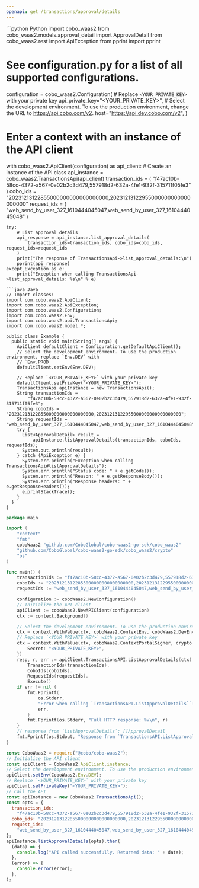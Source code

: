 ```yaml
---
openapi: get /transactions/approval/details
---
```


<RequestExample>
```python Python
import cobo_waas2
from cobo_waas2.models.approval_detail import ApprovalDetail
from cobo_waas2.rest import ApiException
from pprint import pprint

# See configuration.py for a list of all supported configurations.
configuration = cobo_waas2.Configuration(
    # Replace `<YOUR_PRIVATE_KEY>` with your private key
    api_private_key="<YOUR_PRIVATE_KEY>",
    # Select the development environment. To use the production environment, change the URL to https://api.cobo.com/v2.
    host="https://api.dev.cobo.com/v2",
)
# Enter a context with an instance of the API client
with cobo_waas2.ApiClient(configuration) as api_client:
    # Create an instance of the API class
    api_instance = cobo_waas2.TransactionsApi(api_client)
    transaction_ids = (
        "f47ac10b-58cc-4372-a567-0e02b2c3d479,557918d2-632a-4fe1-932f-315711f05fe3"
    )
    cobo_ids = "20231213122855000000000000000000,20231213122955000000000000000000"
    request_ids = (
        "web_send_by_user_327_1610444045047,web_send_by_user_327_1610444045048"
    )

    try:
        # List approval details
        api_response = api_instance.list_approval_details(
            transaction_ids=transaction_ids, cobo_ids=cobo_ids, request_ids=request_ids
        )
        print("The response of TransactionsApi->list_approval_details:\n")
        pprint(api_response)
    except Exception as e:
        print("Exception when calling TransactionsApi->list_approval_details: %s\n" % e)

```
```java Java
// Import classes:
import com.cobo.waas2.ApiClient;
import com.cobo.waas2.ApiException;
import com.cobo.waas2.Configuration;
import com.cobo.waas2.Env;
import com.cobo.waas2.api.TransactionsApi;
import com.cobo.waas2.model.*;

public class Example {
  public static void main(String[] args) {
    ApiClient defaultClient = Configuration.getDefaultApiClient();
    // Select the development environment. To use the production environment, replace `Env.DEV` with
    // `Env.PROD
    defaultClient.setEnv(Env.DEV);

    // Replace `<YOUR_PRIVATE_KEY>` with your private key
    defaultClient.setPrivKey("<YOUR_PRIVATE_KEY>");
    TransactionsApi apiInstance = new TransactionsApi();
    String transactionIds =
        "f47ac10b-58cc-4372-a567-0e02b2c3d479,557918d2-632a-4fe1-932f-315711f05fe3";
    String coboIds = "20231213122855000000000000000000,20231213122955000000000000000000";
    String requestIds = "web_send_by_user_327_1610444045047,web_send_by_user_327_1610444045048";
    try {
      List<ApprovalDetail> result =
          apiInstance.listApprovalDetails(transactionIds, coboIds, requestIds);
      System.out.println(result);
    } catch (ApiException e) {
      System.err.println("Exception when calling TransactionsApi#listApprovalDetails");
      System.err.println("Status code: " + e.getCode());
      System.err.println("Reason: " + e.getResponseBody());
      System.err.println("Response headers: " + e.getResponseHeaders());
      e.printStackTrace();
    }
  }
}

```
```go Go
package main

import (
	"context"
	"fmt"
	coboWaas2 "github.com/CoboGlobal/cobo-waas2-go-sdk/cobo_waas2"
	"github.com/CoboGlobal/cobo-waas2-go-sdk/cobo_waas2/crypto"
	"os"
)

func main() {
	transactionIds := "f47ac10b-58cc-4372-a567-0e02b2c3d479,557918d2-632a-4fe1-932f-315711f05fe3"
	coboIds := "20231213122855000000000000000000,20231213122955000000000000000000"
	requestIds := "web_send_by_user_327_1610444045047,web_send_by_user_327_1610444045048"

	configuration := coboWaas2.NewConfiguration()
	// Initialize the API client
	apiClient := coboWaas2.NewAPIClient(configuration)
	ctx := context.Background()

	// Select the development environment. To use the production environment, replace coboWaas2.DevEnv with coboWaas2.ProdEnv
	ctx = context.WithValue(ctx, coboWaas2.ContextEnv, coboWaas2.DevEnv)
	// Replace `<YOUR_PRIVATE_KEY>` with your private key
	ctx = context.WithValue(ctx, coboWaas2.ContextPortalSigner, crypto.Ed25519Signer{
		Secret: "<YOUR_PRIVATE_KEY>",
	})
	resp, r, err := apiClient.TransactionsAPI.ListApprovalDetails(ctx).
		TransactionIds(transactionIds).
		CoboIds(coboIds).
		RequestIds(requestIds).
		Execute()
	if err != nil {
		fmt.Fprintf(
			os.Stderr,
			"Error when calling `TransactionsAPI.ListApprovalDetails``: %v\n",
			err,
		)
		fmt.Fprintf(os.Stderr, "Full HTTP response: %v\n", r)
	}
	// response from `ListApprovalDetails`: []ApprovalDetail
	fmt.Fprintf(os.Stdout, "Response from `TransactionsAPI.ListApprovalDetails`: %v\n", resp)
}

```
```javascript JavaScript
const CoboWaas2 = require("@cobo/cobo-waas2");
// Initialize the API client
const apiClient = CoboWaas2.ApiClient.instance;
// Select the development environment. To use the production environment, replace `Env.DEV` with `Env.PROD`
apiClient.setEnv(CoboWaas2.Env.DEV);
// Replace `<YOUR_PRIVATE_KEY>` with your private key
apiClient.setPrivateKey("<YOUR_PRIVATE_KEY>");
// Call the API
const apiInstance = new CoboWaas2.TransactionsApi();
const opts = {
  transaction_ids:
    "f47ac10b-58cc-4372-a567-0e02b2c3d479,557918d2-632a-4fe1-932f-315711f05fe3",
  cobo_ids: "20231213122855000000000000000000,20231213122955000000000000000000",
  request_ids:
    "web_send_by_user_327_1610444045047,web_send_by_user_327_1610444045048",
};
apiInstance.listApprovalDetails(opts).then(
  (data) => {
    console.log("API called successfully. Returned data: " + data);
  },
  (error) => {
    console.error(error);
  },
);

```
</RequestExample>